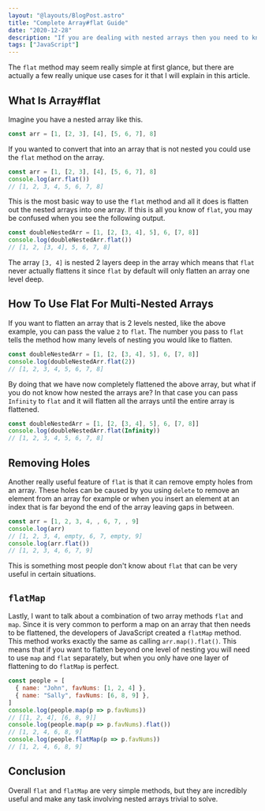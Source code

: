 ```yaml
---
layout: "@layouts/BlogPost.astro"
title: "Complete Array#flat Guide"
date: "2020-12-28"
description: "If you are dealing with nested arrays then you need to know about the Array#flat method."
tags: ["JavaScript"]
---
```


The `flat` method may seem really simple at first glance, but there are actually a few really unique use cases for it that I will explain in this article.

## What Is Array#flat

Imagine you have a nested array like this.

```js
const arr = [1, [2, 3], [4], [5, 6, 7], 8]
```

If you wanted to convert that into an array that is not nested you could use the `flat` method on the array.

```js
const arr = [1, [2, 3], [4], [5, 6, 7], 8]
console.log(arr.flat())
// [1, 2, 3, 4, 5, 6, 7, 8]
```

This is the most basic way to use the `flat` method and all it does is flatten out the nested arrays into one array. If this is all you know of `flat`, you may be confused when you see the following output.

```js
const doubleNestedArr = [1, [2, [3, 4], 5], 6, [7, 8]]
console.log(doubleNestedArr.flat())
// [1, 2, [3, 4], 5, 6, 7, 8]
```

The array `[3, 4]` is nested 2 layers deep in the array which means that `flat` never actually flattens it since `flat` by default will only flatten an array one level deep.

## How To Use Flat For Multi-Nested Arrays

If you want to flatten an array that is 2 levels nested, like the above example, you can pass the value `2` to `flat`. The number you pass to `flat` tells the method how many levels of nesting you would like to flatten.

```js
const doubleNestedArr = [1, [2, [3, 4], 5], 6, [7, 8]]
console.log(doubleNestedArr.flat(2))
// [1, 2, 3, 4, 5, 6, 7, 8]
```

By doing that we have now completely flattened the above array, but what if you do not know how nested the arrays are? In that case you can pass `Infinity` to `flat` and it will flatten all the arrays until the entire array is flattened.

```js
const doubleNestedArr = [1, [2, [3, 4], 5], 6, [7, 8]]
console.log(doubleNestedArr.flat(Infinity))
// [1, 2, 3, 4, 5, 6, 7, 8]
```

## Removing Holes

Another really useful feature of `flat` is that it can remove empty holes from an array. These holes can be caused by you using `delete` to remove an element from an array for example or when you insert an element at an index that is far beyond the end of the array leaving gaps in between.

```js
const arr = [1, 2, 3, 4, , 6, 7, , 9]
console.log(arr)
// [1, 2, 3, 4, empty, 6, 7, empty, 9]
console.log(arr.flat())
// [1, 2, 3, 4, 6, 7, 9]
```

This is something most people don't know about `flat` that can be very useful in certain situations.

## `flatMap`

Lastly, I want to talk about a combination of two array methods `flat` and `map`. Since it is very common to perform a map on an array that then needs to be flattened, the developers of JavaScript created a `flatMap` method. This method works exactly the same as calling `arr.map().flat()`. This means that if you want to flatten beyond one level of nesting you will need to use `map` and `flat` separately, but when you only have one layer of flattening to do `flatMap` is perfect.

```js
const people = [
  { name: "John", favNums: [1, 2, 4] },
  { name: "Sally", favNums: [6, 8, 9] },
]
console.log(people.map(p => p.favNums))
// [[1, 2, 4], [6, 8, 9]]
console.log(people.map(p => p.favNums).flat())
// [1, 2, 4, 6, 8, 9]
console.log(people.flatMap(p => p.favNums))
// [1, 2, 4, 6, 8, 9]
```

## Conclusion

Overall `flat` and `flatMap` are very simple methods, but they are incredibly useful and make any task involving nested arrays trivial to solve.
